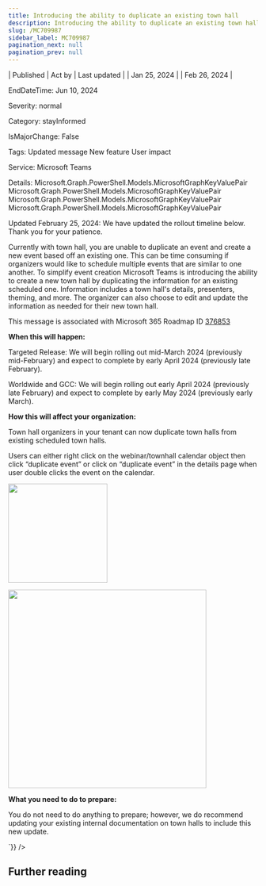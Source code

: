 ```yaml
---
title: Introducing the ability to duplicate an existing town hall
description: Introducing the ability to duplicate an existing town hall
slug: /MC709987
sidebar_label: MC709987
pagination_next: null
pagination_prev: null
---
```



| Published | Act by | Last updated |
| Jan 25, 2024 |  | Feb 26, 2024 |

EndDateTime: Jun 10, 2024

Severity: normal

Category: stayInformed

IsMajorChange: False

Tags: Updated message New feature User impact

Service: Microsoft Teams

Details: Microsoft.Graph.PowerShell.Models.MicrosoftGraphKeyValuePair Microsoft.Graph.PowerShell.Models.MicrosoftGraphKeyValuePair Microsoft.Graph.PowerShell.Models.MicrosoftGraphKeyValuePair Microsoft.Graph.PowerShell.Models.MicrosoftGraphKeyValuePair

<div dangerouslySetInnerHTML={{__html:`
<p>Updated February 25, 2024: We have updated the rollout timeline below. Thank you for your patience.</p><p>Currently with town hall, you are unable to duplicate an event and create a new event based off an existing one. This can be time consuming if organizers would like to schedule multiple events that are similar to one another. To simplify event creation Microsoft Teams is introducing the ability to create a new town hall by duplicating the information for an existing scheduled one. Information includes a town hall's details, presenters, theming, and more. The organizer can also choose to edit and update the information as needed for their new town hall.&nbsp;<br></p><p>This message is associated with Microsoft 365 Roadmap ID <a href="https://www.microsoft.com/microsoft-365/roadmap?rtc=1%26filters=&amp;searchterms=376853" target="_blank">376853</a><br></p><p><b>When this will happen:</b><br></p><p>Targeted Release: We will begin rolling out mid-March 2024 (previously mid-February) and expect to complete by early April 2024 (previously late February).</p><p>Worldwide and GCC: We will begin rolling out early April 2024 (previously late February) and expect to complete by early May 2024 (previously early March).</p><p><b>How this will affect your organization:</b><br></p><p>Town hall organizers in your tenant can now duplicate town halls from existing scheduled town halls.&nbsp;</p><p>Users can either right click on the webinar/townhall calendar object then click “duplicate event” or click on “duplicate event” in the details page when user double clicks the event on the calendar.&nbsp;</p><p><img src="https://img-prod-cms-rt-microsoft-com.akamaized.net/cms/api/am/imageFileData/RW1h8Jb?ver=2a87" style="width: 200px;"></p><p><img src="https://img-prod-cms-rt-microsoft-com.akamaized.net/cms/api/am/imageFileData/RW1h0S7?ver=0907" style="width: 400px;"><br></p><p><b>What you need to do to prepare:</b><br></p><p>You do not need to do anything to prepare; however, we do recommend updating your existing internal documentation on town halls to include this new update.</p>
`}} />

## Further reading
